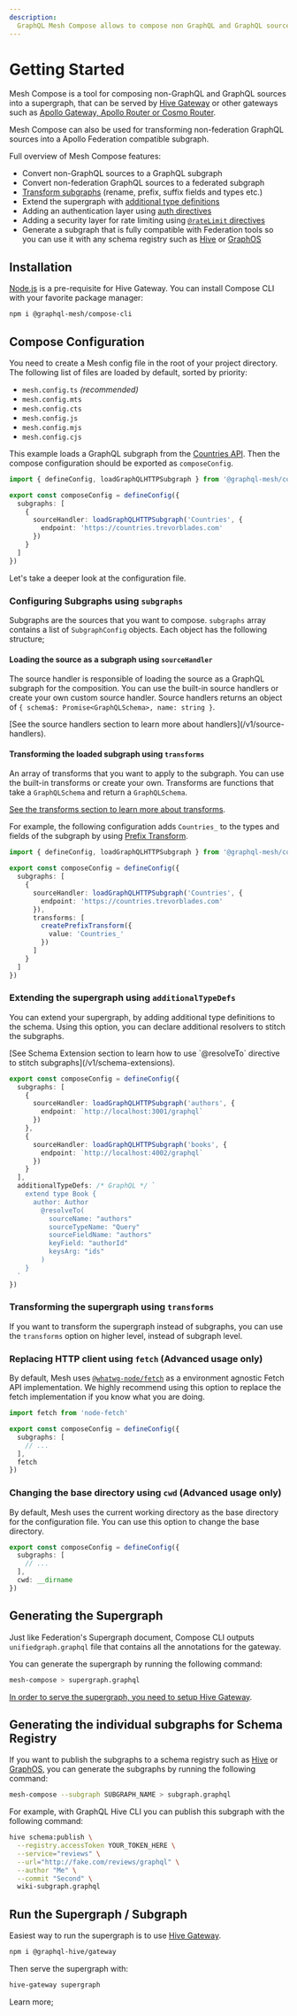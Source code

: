 ```yaml
---
description:
  GraphQL Mesh Compose allows to compose non GraphQL and GraphQL sources into a supergraph
---
```



# Getting Started

Mesh Compose is a tool for composing non-GraphQL and GraphQL sources into a supergraph, that can be
served by [Hive Gateway](https://graphql-hive.com/docs/gateway/introduction) or other gateways such
as [Apollo Gateway, Apollo Router or Cosmo Router](/v1/consume-in-other-gateways).

Mesh Compose can also be used for transforming non-federation GraphQL sources into a Apollo
Federation compatible subgraph.

Full overview of Mesh Compose features:

- Convert non-GraphQL sources to a GraphQL subgraph
- Convert non-federation GraphQL sources to a federated subgraph
- [Transform subgraphs](/v1/transforms) (rename, prefix, suffix fields and types etc.)
- Extend the supergraph with
  [additional type definitions](/v1/configuration#extending-the-supergraph-using-additionaltypedefs)
- Adding an authentication layer using [auth directives](/v1/auth)
- Adding a security layer for rate limiting using [`@rateLimit` directives](/v1/rate-limit)
- Generate a subgraph that is fully compatible with Federation tools so you can use it with any
  schema registry such as [Hive](https://graphql-hive.com/docs/gateway/schema-registry/hive) or
  [GraphOS](https://graphql-hive.com/docs/gateway/schema-registry/graphos)

## Installation

[Node.js](https://nodejs.org) is a pre-requisite for Hive Gateway. You can install Compose CLI with
your favorite package manager:

```sh npm2yarn
npm i @graphql-mesh/compose-cli
```

## Compose Configuration

You need to create a Mesh config file in the root of your project directory. The following list of
files are loaded by default, sorted by priority:

- `mesh.config.ts` _(recommended)_
- `mesh.config.mts`
- `mesh.config.cts`
- `mesh.config.js`
- `mesh.config.mjs`
- `mesh.config.cjs`

This example loads a GraphQL subgraph from the [Countries API](https://countries.trevorblades.com).
Then the compose configuration should be exported as `composeConfig`.

```ts filename="mesh.config.ts"
import { defineConfig, loadGraphQLHTTPSubgraph } from '@graphql-mesh/compose-cli'

export const composeConfig = defineConfig({
  subgraphs: [
    {
      sourceHandler: loadGraphQLHTTPSubgraph('Countries', {
        endpoint: 'https://countries.trevorblades.com'
      })
    }
  ]
})
```

Let's take a deeper look at the configuration file.

### Configuring Subgraphs using `subgraphs`

Subgraphs are the sources that you want to compose. `subgraphs` array contains a list of
`SubgraphConfig` objects. Each object has the following structure;

#### Loading the source as a subgraph using `sourceHandler`

The source handler is responsible of loading the source as a GraphQL subgraph for the composition.
You can use the built-in source handlers or create your own custom source handler. Source handlers
returns an object of `{ schema$: Promise<GraphQLSchema>, name: string }`.

<Callout>
  [See the source handlers section to learn more about handlers](/v1/source-handlers).
</Callout>

#### Transforming the loaded subgraph using `transforms`

An array of transforms that you want to apply to the subgraph. You can use the built-in transforms
or create your own. Transforms are functions that take a `GraphQLSchema` and return a
`GraphQLSchema`.

<Callout>[See the transforms section to learn more about transforms](/v1/transforms).</Callout>

For example, the following configuration adds `Countries_` to the types and fields of the subgraph
by using [Prefix Transform](/v1/transforms/prefix).

```ts filename="mesh.config.ts" {12-16}
import { defineConfig, loadGraphQLHTTPSubgraph } from '@graphql-mesh/compose-cli'

export const composeConfig = defineConfig({
  subgraphs: [
    {
      sourceHandler: loadGraphQLHTTPSubgraph('Countries', {
        endpoint: 'https://countries.trevorblades.com'
      }),
      transforms: [
        createPrefixTransform({
          value: 'Countries_'
        })
      ]
    }
  ]
})
```

### Extending the supergraph using `additionalTypeDefs`

You can extend your supergraph, by adding additional type definitions to the schema. Using this
option, you can declare additional resolvers to stitch the subgraphs.

<Callout>
  [See Schema Extension section to learn how to use `@resolveTo` directive to stitch
  subgraphs](/v1/schema-extensions).
</Callout>

```ts filename="mesh.config.ts" {14-25}
export const composeConfig = defineConfig({
  subgraphs: [
    {
      sourceHandler: loadGraphQLHTTPSubgraph('authors', {
        endpoint: `http://localhost:3001/graphql`
      })
    },
    {
      sourceHandler: loadGraphQLHTTPSubgraph('books', {
        endpoint: `http://localhost:4002/graphql`
      })
    }
  ],
  additionalTypeDefs: /* GraphQL */ `
    extend type Book {
      author: Author
        @resolveTo(
          sourceName: "authors"
          sourceTypeName: "Query"
          sourceFieldName: "authors"
          keyField: "authorId"
          keysArg: "ids"
        )
    }
  `
})
```

### Transforming the supergraph using `transforms`

If you want to transform the supergraph instead of subgraphs, you can use the `transforms` option on
higher level, instead of subgraph level.

### Replacing HTTP client using `fetch` (Advanced usage only)

By default, Mesh uses [`@whatwg-node/fetch`](https://github.com/ardatan/whatwg-node) as a
environment agnostic Fetch API implementation. We highly recommend using this option to replace the
fetch implementation if you know what you are doing.

```ts filename="mesh.config.ts" {7}
import fetch from 'node-fetch'

export const composeConfig = defineConfig({
  subgraphs: [
    // ...
  ],
  fetch
})
```

### Changing the base directory using `cwd` (Advanced usage only)

By default, Mesh uses the current working directory as the base directory for the configuration
file. You can use this option to change the base directory.

```ts filename="mesh.config.ts" {7}
export const composeConfig = defineConfig({
  subgraphs: [
    // ...
  ],
  cwd: __dirname
})
```

## Generating the Supergraph

Just like Federation's Supergraph document, Compose CLI outputs `unifiedgraph.graphql` file that
contains all the annotations for the gateway.

You can generate the supergraph by running the following command:

```sh
mesh-compose > supergraph.graphql
```

<Callout>[In order to serve the supergraph, you need to setup Hive Gateway](/v1/serve).</Callout>

## Generating the individual subgraphs for Schema Registry

If you want to publish the subgraphs to a schema registry such as
[Hive](https://graphql-hive.com/docs/gateway/schema-registry/hive) or
[GraphOS](https://graphql-hive.com/docs/gateway/schema-registry/graphos), you can generate the
subgraphs by running the following command:

```sh
mesh-compose --subgraph SUBGRAPH_NAME > subgraph.graphql
```

<Callout>
For example, with GraphQL Hive CLI you can publish this subgraph with the following command:

```sh
hive schema:publish \
  --registry.accessToken YOUR_TOKEN_HERE \
  --service="reviews" \
  --url="http://fake.com/reviews/graphql" \
  --author "Me" \
  --commit "Second" \
  wiki-subgraph.graphql
```

</Callout>

## Run the Supergraph / Subgraph

Easiest way to run the supergraph is to use
[Hive Gateway](https://graphql-hive.com/docs/gateway/introduction).

```sh
npm i @graphql-hive/gateway
```

Then serve the supergraph with:

```sh
hive-gateway supergraph
```

Learn more;

<Cards>
  <Cards.Card arrow title="Serve the generated API with Hive Gateway" href="/v1/serve" />
  <Cards.Card
    arrow
    title="Serve the generated API with other gateways"
    href="/v1/consume-in-other-gateways"
  />
</Cards>
